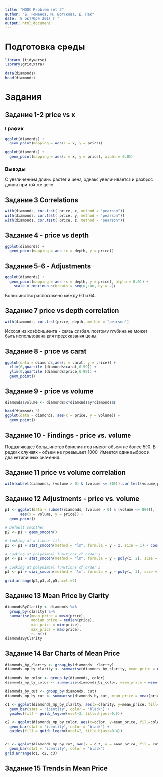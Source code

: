 ```yaml
---
title: "MOOC Problem set 2"
author: "Б. Романов, М. Вотякова, Д. Пак"
date: '8 октября 2017 г '
output: html_document
---
```



# Подготовка среды

```r
library (tidyverse)
library(gridExtra)
```

```r
data(diamonds)
head(diamonds)
```

# Задания

## Задание 1-2 price vs x

### График

```r
ggplot(diamonds) +
  geom_point(mapping = aes(x = x, y = price))

ggplot(diamonds) +
  geom_point(mapping = aes(x = x, y = price), alpha = 0.05)
```

### Выводы

С увеличением  длины растет и цена, однако увеличивается и разброс длины при той же цене.

## Задание 3 Correlations

```r
with(diamonds, cor.test( price, x, method = "pearson"))
with(diamonds, cor.test( price, y, method = "pearson"))
with(diamonds, cor.test( price, z, method = "pearson"))

```


## Задание 4 - price vs depth

```r

ggplot(diamonds) +
  geom_point(mapping = aes (x = depth, y = price))


```


## Задание 5-6 - Adjustments

```r
ggplot(diamonds) +
  geom_point(mapping = aes (x = depth, y = price), alpha = 0.01) + 
    scale_x_continuous(breaks = seq(0,100, by = 2))
```

Большинство расположено между 60 и 64.

## Задание 7 price vs depth correlation

```r
with(diamonds, cor.test(price, depth, method = "pearson"))
```

Исходя из коэффициента - связь слабая, поэтому глубина не может быть использована для предсказания цены.  

## Задание 8 - price vs carat

```r
ggplot(data = diamonds,aes(x = carat, y = price)) + 
  xlim(0,quantile (diamonds$carat,0.99)) +
  ylim(0,quantile (diamonds$price,0.99)) +
  geom_point()
```

## Задание 9 - price vs volume

```r
diamonds$volume <- diamonds$x*diamonds$y*diamonds$z

head(diamonds,3)
ggplot(data = diamonds, aes(x = price, y = volume)) +
  geom_point()
```


## Задание 10 - Findings - price vs. volume

Подавляющее большинство бриллиантов имеют объем не более 500. В редких случаях - объем не превышает 1000. Имеется один выброс и два нетипичных значения.

## Задание 11 price vs volume correlation

```r
with(subset(diamonds, (volume > 0) & (volume <= 800)),cor.test(volume,price))
```

## Задание 12 Adjustments - price vs. volume

```r
p1 <- ggplot(data = subset(diamonds, (volume > 0) & (volume <= 800)),
       aes(x = volume, y = price)) +
  geom_point() 

# Default smoother
p2 <- p1 + geom_smooth()

# looking at a linear fit,
p3 <- p1 + stat_smooth(method = "lm", formula = y ~ x, size = 1) + coord_cartesian(ylim = c(0,20000))

# Looking at polynimoal functions of order 2
p4 <- p1 + stat_smooth(method = "lm", formula = y ~ poly(x, 2), size = 1) + coord_cartesian(ylim = c(0,20000))

# Looking at polynimoal functions of order 3
p5 <- p1 + stat_smooth(method = "lm", formula = y ~ poly(x, 3), size = 1) + coord_cartesian(ylim = c(0,20000))

grid.arrange(p2,p3,p4,p5,ncol =2)
```

## Задание 13 Mean Price by Clarity

```r
diamondsByClarity <- diamonds %>%
  group_by(clarity) %>%
  summarise(mean_price = mean(price), 
            median_price = median(price), 
            min_price = min(price), 
            max_price = max(price), 
            n= n())
diamondsByClarity
```

## Задание 14 Bar Charts of Mean Price

```r
diamonds_by_clarity <- group_by(diamonds, clarity)
diamonds_mp_by_clarity <- summarise(diamonds_by_clarity, mean_price = mean(price))

diamonds_by_color <- group_by(diamonds, color)
diamonds_mp_by_color <- summarise(diamonds_by_color, mean_price = mean(price))

diamonds_by_cut <- group_by(diamonds, cut)
diamonds_mp_by_cut <- summarise(diamonds_by_cut, mean_price = mean(price))

c1 <- ggplot(diamonds_mp_by_clarity, aes(x=clarity, y=mean_price, fill=clarity)) +
  geom_bar(stat = "identity", color = "black") +
  guides(fill = guide_legend(ncol=2, title.hjust=0.3))

c2 <- ggplot(diamonds_mp_by_color, aes(x=color, y=mean_price, fill=color)) +
  geom_bar(stat = "identity", color = "black") +
  guides(fill = guide_legend(ncol=2, title.hjust=0.4))


c3 <- ggplot(diamonds_mp_by_cut, aes(x = cut, y = mean_price, fill= cut)) +
  geom_bar(stat = "identity", color = "black") 
grid.arrange(c1, c2, c3)

```

## Задание 15 Trends in Mean Price

